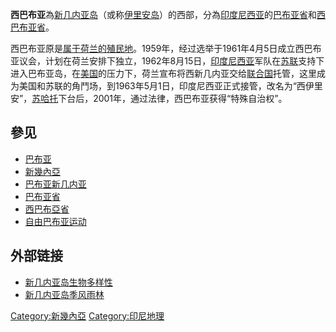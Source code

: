 {{noteTA
|G1= TO
|1 = zh:巴布亞新畿內亞;zh-hans:巴布亚新几内亚;zh-hk:巴布亞新畿內亞;zh-tw:巴布亞紐幾內亞;zh-mo:巴布亞新畿內亞;
|2 = zh:新畿內亞;zh-hans:新几内亚;zh-hk:新畿內亞;zh-tw:新幾內亞;zh-mo:新畿內亞;
}}
{{Infobox settlement
| name                    = 西巴布亚
| official_name           = 
| native_name             = Papua
| other_name              = West Irian / Irian Jaya / West Papua
| settlement_type         = [[印度尼西亚地理|地理区域]]
<!-- images, nickname, motto -->
| image_skyline           = 
| image_caption           = 
| image_flag              = 
| image_shield            = 
| motto                   = 
| nickname                = 
| etymology               = 
<!-- location -->
| subdivision_type        = 国家
| subdivision_name        = {{INA}}
| subdivision_type1       = 
| subdivision_name1       = 
| subdivision_type2       = 
| subdivision_name2       = 
| subdivision_type3       = 
| subdivision_name3       = 
| subdivision_type4       = 
| subdivision_name4       = 
| parts_type              = [[印尼行政区划|省份]]
| parts                   = {{flag|West Papua}}<br />{{flag|Papua}}
<!-- maps and coordinates -->
| image_map               = LocationWestPapua.svg
| map_caption             = 西巴布亚位置图
| pushpin_map             = 
| pushpin_relief          = 
| pushpin_map_caption     =  
| coordinates             = 
| coordinates_footnotes   = 
<!-- established -->
| established_title       = 
| established_date        = 
<!-- area -->
| area_footnotes          = 
| area_total_km2          = 420540
| area_total_sq_mi        = 
| area_land_sq_mi         = 
| area_water_sq_mi        = 
<!-- elevation -->
| elevation_footnotes     = 
| elevation_m             = 
| elevation_ft            = 
<!-- population -->
| population_as_of        = 2014
| population_footnotes    = 
| population_total        = 4363869
| population_density_km2  = auto
| population_density_sq_mi=
| population_demonym      = 
<!-- time zone(s) -->
| timezone1               = [[印尼时间|印尼东部时间]]
| utc_offset1             = +9
| timezone1_DST           = 
| utc_offset1_DST         = 
<!-- postal codes, area code -->
| postal_code_type        = 
| postal_code             = 
| area_code_type          =  
| area_code               = 
| geocode                 = 
| iso_code                = 
| blank_name              = [[ISO_3166-2:ID|ISO 3166-2]]
| blank_info              = ID-PP
| blank1_name             =
| blank1_info             = 
<!-- website, footnotes -->
| website                 = 
| footnotes               = 
}}

'''西巴布亚'''為[[新畿內亞|新几内亚岛]]（或称[[新畿內亞|伊里安岛]]）的西部，分為[[印度尼西亚|印度尼西亚]]的[[巴布亚省|巴布亚省]]和[[西巴布亚省|西巴布亚省]]。

西巴布亚原是[[荷屬新畿內亞|属于荷兰的殖民地]]。1959年，经过选举于1961年4月5日成立西巴布亚议会，计划在荷兰安排下独立，1962年8月15日，[[印度尼西亚|印度尼西亚]]军队在[[苏联|苏联]]支持下进入巴布亚岛，在[[美国|美国]]的压力下，荷兰宣布将西新几内亚交给[[联合国|联合国]]托管，这里成为美国和苏联的角鬥场，到1963年5月1日，印度尼西亚正式接管，改名为“西伊里安”，[[苏哈托|苏哈托]]下台后，2001年，通过法律，西巴布亚获得“特殊自治权”。

== 參见 ==
* [[巴布亚|巴布亚]]
* [[新幾內亞|新幾內亞]]
* [[巴布亚新几内亚|巴布亚新几内亚]]
* [[巴布亚省|巴布亚省]]
*[[西巴布亞省|西巴布亞省]]
* [[自由巴布亚运动|自由巴布亚运动]]

== 外部链接 ==
* [https://web.archive.org/web/20090404085424/http://www.indopacific.org/biodiversity.asp#NGB 新几内亚岛生物多样性]
* [http://www.panda.org/about_wwf/where_we_work/ecoregions/newguinea_montane_forests.cfm 新几内亚岛季风雨林] {{Wayback|url=http://www.panda.org/about_wwf/where_we_work/ecoregions/newguinea_montane_forests.cfm |date=20081212024225 }}

[[Category:新幾內亞|Category:新幾內亞]]
[[Category:印尼地理|Category:印尼地理]]